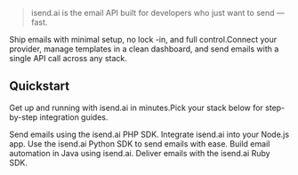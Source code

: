 > isend.ai is the email API built for developers who just want to send — fast.

Ship emails with minimal setup, no lock -in, and full control.Connect your provider, manage templates in a clean dashboard, and send emails with a single API call across any stack.

## Quickstart

Get up and running with isend.ai in minutes.Pick your stack below for step-by-step integration guides.

<CardGroup cols={2}>
  <Card title="PHP Quickstart" icon="php" href="/quickstart/php/introduction">
    Send emails using the isend.ai PHP SDK.
  </Card>

  <Card title="Node.js Quickstart" icon="node-js" href="/quickstart/nodejs/introduction">
    Integrate isend.ai into your Node.js app.
  </Card>

  <Card title="Python Quickstart" icon="python" href="/quickstart/python/introduction">
    Use the isend.ai Python SDK to send emails with ease.
  </Card>

  <Card title="Java Quickstart" icon="java" href="/quickstart/java/introduction">
    Build email automation in Java using isend.ai.
  </Card>

  <Card title="Ruby Quickstart" icon="gem" href="/quickstart/ruby/introduction">
    Deliver emails with the isend.ai Ruby SDK.
  </Card>
</CardGroup>
